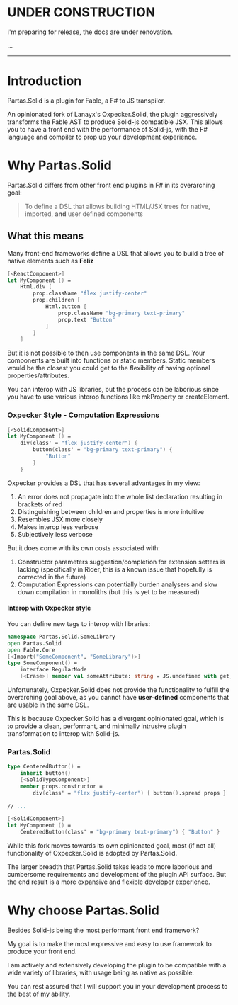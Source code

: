 
# UNDER CONSTRUCTION

I'm preparing for release, the docs are under renovation.

...

---

# Introduction

<PartasSolidLink>Partas.Solid</PartasSolidLink> is a plugin for <FableLink>Fable</FableLink>, a F# to JS
transpiler.

An opinionated fork of Lanayx's <OxpeckerSolidLink>Oxpecker.Solid</OxpeckerSolidLink>, the plugin aggressively transforms
the Fable AST to produce Solid-js compatible JSX. This allows you to have a front end with the performance of Solid-js,
with the F# language and compiler to prop up your development experience.

# Why Partas.Solid

<PartasSolidLink>Partas.Solid</PartasSolidLink> differs from other front end plugins in F# in its overarching goal:

> To define a DSL that allows building HTML/JSX trees for native, imported, **and** user defined components

## What this means

Many front-end frameworks define a DSL that allows you to build a tree of native elements such as **Feliz**

```fsharp title="Feliz DSL"
[<ReactComponent>]
let MyComponent () =
    Html.div [
        prop.className "flex justify-center"
        prop.children [
            Html.button [
                prop.className "bg-primary text-primary"
                prop.text "Button"
            ]
        ]
    ]
```

But it is not possible to then use components in the same DSL. Your components are built into functions or static members. Static members would be the closest you could get to the flexibility of having optional properties/attributes.

You can interop with JS libraries, but the process can be laborious since you have to use various interop functions like mkProperty or createElement.

### Oxpecker Style - Computation Expressions

```fsharp title="Oxpecker DSL"
[<SolidComponent>]
let MyComponent () =
    div(class' = "flex justify-center") {
        button(class' = "bg-primary text-primary") {
            "Button"
        }
    }
```

<OxpeckerSolidLink>Oxpecker</OxpeckerSolidLink> provides a DSL that has several advantages in my view:

1. An error does not propagate into the whole list declaration resulting in brackets of red
2. Distinguishing between children and properties is more intuitive
3. Resembles JSX more closely
4. Makes interop less verbose
5. Subjectively less verbose

But it does come with its own costs associated with:
1. Constructor parameters suggestion/completion for extension setters is lacking (specifically in Rider, this is a known issue that hopefully is corrected in the future)
2. Computation Expressions can potentially burden analysers and slow down compilation in monoliths (but this is yet to be measured)

#### Interop with Oxpecker style

You can define new tags to interop with libraries:

```fsharp
namespace Partas.Solid.SomeLibrary
open Partas.Solid
open Fable.Core
[<Import("SomeComponent", "SomeLibrary")>]
type SomeComponent() =
    interface RegularNode
    [<Erase>] member val someAttribute: string = JS.undefined with get,set
```

Unfortunately, Oxpecker.Solid does not provide the functionality to fulfill the overarching goal above, as you cannot have **user-defined** components that are usable in the same DSL.

This is because Oxpecker.Solid has a divergent opinionated goal, which is to provide a clean, performant, and minimally intrusive plugin transformation to interop with Solid-js.

### Partas.Solid

```fsharp title="Partas expanded Oxpecker DSL"
type CenteredButton() =
    inherit button()
    [<SolidTypeComponent>]
    member props.constructor =
        div(class' = "flex justify-center") { button().spread props }
        
// ...

[<SolidComponent>]
let MyComponent () =
    CenteredButton(class' = "bg-primary text-primary") { "Button" }
```

While this fork moves towards its own opinionated goal, most (if not all) functionality of Oxpecker.Solid is adopted by Partas.Solid.

The larger breadth that Partas.Solid takes leads to more laborious and cumbersome requirements and development of the plugin API surface. But the end result is a more expansive and flexible developer experience.

# Why choose Partas.Solid

Besides Solid-js being the most performant front end framework?

My goal is to make the most expressive and easy to use framework to produce your front end.

I am actively and extensively developing the plugin to be compatible with a wide variety of libraries, with usage being as native as possible.

You can rest assured that I will support you in your development process to the best of my ability.

